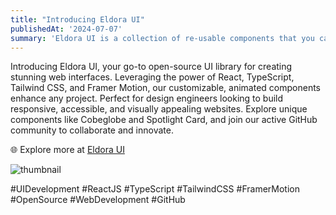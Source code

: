 ```yaml
---
title: "Introducing Eldora UI"
publishedAt: '2024-07-07'
summary: 'Eldora UI is a collection of re-usable components that you can copy and paste into your web apps. It primarily features components, blocks, and templates.'
---
```


Introducing Eldora UI, your go-to open-source UI library for creating stunning web interfaces. Leveraging the power of React, TypeScript, Tailwind CSS, and Framer Motion, our customizable, animated components enhance any project. Perfect for design engineers looking to build responsive, accessible, and visually appealing websites. Explore unique components like Cobeglobe and Spotlight Card, and join our active GitHub community to collaborate and innovate.

🌐 Explore more at [Eldora UI](https://www.eldoraui.site/)

![thumbnail](https://res.cloudinary.com/daily-now/image/upload/s--o2Vpm1VK--/f_auto/v1721212669/ugc/content_a6f8711f-a5f6-44eb-aed2-5981bf05ba94)




#UIDevelopment #ReactJS #TypeScript #TailwindCSS #FramerMotion #OpenSource #WebDevelopment #GitHub